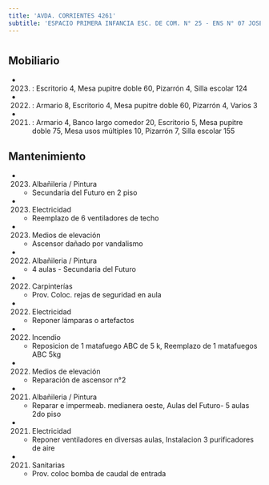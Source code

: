 ```yaml
---
title: 'AVDA. CORRIENTES 4261'
subtitle: 'ESPACIO PRIMERA INFANCIA ESC. DE COM. N° 25 - ENS N° 07 JOSE MARIA TORRES - ESC. DE COM. N° 08 PATRICIAS ARGENTINAS - ESC. DE COM. N° 25 SANTIAGO DE LINIERS'
---
```


#


## Mobiliario

*  (2023) : Escritorio 4, Mesa pupitre doble 60, Pizarrón 4, Silla escolar 124 

*  (2022) : Armario 8, Escritorio 4, Mesa pupitre doble 60, Pizarrón 4, Varios 3 

*  (2021) : Armario 4, Banco largo comedor 20, Escritorio 5, Mesa pupitre doble 75, Mesa usos múltiples 10, Pizarrón 7, Silla escolar 155 





## Mantenimiento

*  (2023) Albañileria / Pintura 
    + Secundaria del Futuro en 2 piso

*  (2023) Electricidad 
    + Reemplazo de 6 ventiladores de techo

*  (2023) Medios de elevación 
    + Ascensor dañado por vandalismo

*  (2022) Albañileria / Pintura 
    + 4 aulas - Secundaria del Futuro

*  (2022) Carpinterías 
    + Prov. Coloc. rejas de seguridad en aula

*  (2022) Electricidad 
    + Reponer lámparas o artefactos

*  (2022) Incendio 
    + Reposicion de 1 matafuego ABC de 5 k, Reemplazo de 1 matafuegos ABC 5kg

*  (2022) Medios de elevación 
    + Reparación de ascensor n°2

*  (2021) Albañileria / Pintura 
    + Reparar e impermeab. medianera oeste, Aulas del Futuro- 5 aulas 2do piso

*  (2021) Electricidad 
    + Reponer ventiladores en diversas aulas, Instalacion 3 purificadores de aire

*  (2021) Sanitarias 
    + Prov. coloc  bomba de caudal de entrada



